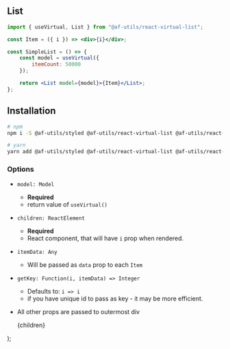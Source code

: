 
## List

```jsx
import { useVirtual, List } from "@af-utils/react-virtual-list";

const Item = ({ i }) => <div>{i}</div>;

const SimpleList = () => {
    const model = useVirtual({
        itemCount: 50000
    });

    return <List model={model}>{Item}</List>;
};
```

## Installation

```bash
# npm
npm i -S @af-utils/styled @af-utils/react-virtual-list @af-utils/react-virtual-headless prop-types

# yarn
yarn add @af-utils/styled @af-utils/react-virtual-list @af-utils/react-virtual-headless prop-types
```

### Options

-   `model: Model`
    -   **Required**
    -   return value of `useVirtual()`
-   `children: ReactElement`
    -   **Required**
    -   React component, that will have `i` prop when rendered.
-   `itemData: Any`
    -   Will be passed as `data` prop to each `Item`
-   `getKey: Function(i, itemData) => Integer`
    -   Defaults to: `i => i`
    -   if you have unique id to pass as key - it may be more efficient.
-   All other props are passed to outermost div

    <MdxWrapper>
        <CommonHead title="Docs:  List" />
        {children}
    </MdxWrapper>
);

